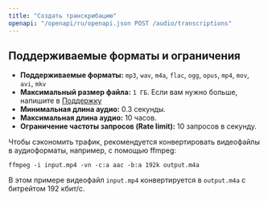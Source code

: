 ```yaml
---
title: "Создать транскрибацию"
openapi: "/openapi/ru/openapi.json POST /audio/transcriptions"
---
```



## Поддерживаемые форматы и ограничения

- **Поддерживаемые форматы:** `mp3`, `wav`, `m4a`, `flac`, `ogg`, `opus`, `mp4`, `mov`, `avi`, `mkv`
- **Максимальный размер файла:** `1 ГБ`. Если вам нужно больше, напишите в <a href="https://t.me/RND_RandoM">Поддержку</a>
- **Минимальная длина аудио:** 0.3 секунды.
- **Максимальная длина аудио:** 10 часов.
- **Ограничение частоты запросов (Rate limit):** 10 запросов в секунду.

<Tip>

Чтобы сэкономить трафик, рекомендуется конвертировать видеофайлы в аудиоформаты, например, с помощью ffmpeg:

`ffmpeg -i input.mp4 -vn -c:a aac -b:a 192k output.m4a`

В этом примере видеофайл `input.mp4` конвертируется в `output.m4a` с битрейтом 192 кбит/с.

</Tip>

<SpeechToTextSnippetRu />

